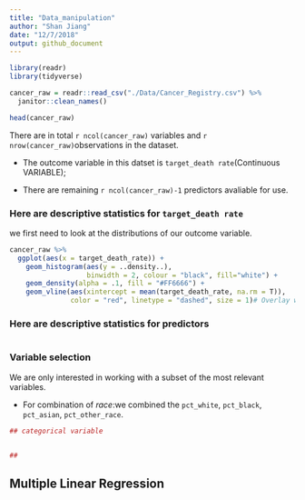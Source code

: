 ```yaml
---
title: "Data_manipulation"
author: "Shan Jiang"
date: "12/7/2018"
output: github_document
---
```

```r
library(readr)
library(tidyverse)
```

```r
cancer_raw = readr::read_csv("./Data/Cancer_Registry.csv") %>% 
  janitor::clean_names() 

head(cancer_raw)

```

There are in total `r ncol(cancer_raw)` variables  and `r nrow(cancer_raw)`observations in the dataset. 

* The outcome variable in this datset is `target_death rate`(Continuous VARIABLE);

* There are remaining `r ncol(cancer_raw)-1` predictors avaliable for use.

### Here are descriptive statistics for `target_death rate`

we first need to look at the distributions of our outcome variable.

```r
cancer_raw %>% 
  ggplot(aes(x = target_death_rate)) + 
    geom_histogram(aes(y = ..density..),  
                   binwidth = 2, colour = "black", fill="white") +
    geom_density(alpha = .1, fill = "#FF6666") +
    geom_vline(aes(xintercept = mean(target_death_rate, na.rm = T)),   # Ignore NA values for mean
               color = "red", linetype = "dashed", size = 1)# Overlay with transparent density plot
```

### Here are descriptive statistics for predictors



```r

```


### Variable selection 

We are only interested in working with a subset of the most relevant variables.

* For combination of *race*:we combined the `pct_white`, `pct_black`, `pct_asian`, `pct_other_race`. 


```r
## categorical variable 


##
```

## Multiple Linear Regression
